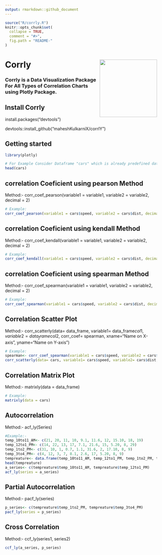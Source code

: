 ```yaml
---
output: rmarkdown::github_document
---
```

<!-- README.md is generated from README.Rmd. Please edit that file -->

```r
source("R/corrly.R")
knitr::opts_chunk$set(
  collapse = TRUE,
  comment = "#>",
  fig.path = "README-"
)
```
# Corrly <a href='https://maheshkulkarnix.github.io/corrly/'><img src='docs/logo.png' align="right" height="190" /></a>

### Corrly is a Data Visualization Package For All Types of Correlation Charts using Plotly Package.

## Install Corrly

install.packages("devtools")

devtools::install_github("maheshKulkarniX/corrlY")


## Getting started

```r
library(plotly)

# For Example Consider Dataframe "cars" which is already predefined dataset in R.
head(cars)
```


## correlation Coeficient using pearson Method

Method:- corr_coef_pearson(variable1 = variable1, variable2 = variable2, decimal = 2)

```r
# Example: 
corr_coef_pearson(variable1 = cars$speed, variable2 = cars$dist, decimal = 2)
```

## correlation Coeficient using kendall Method

Method:- corr_coef_kendall(variable1 = variable1, variable2 = variable2, decimal = 2)

```r
# Example: 
corr_coef_kendall(variable1 = cars$speed, variable2 = cars$dist, decimal = 2)
```

## correlation Coeficient using spearman Method
Method:- corr_coef_spearman(variable1 = variable1, variable2 = variable2, decimal = 2)

```r
# Example: 
corr_coef_spearman(variable1 = cars$speed, variable2 = cars$dist, decimal = 2)
```

## Correlation Scatter Plot

Method:- corr_scatterly(data= data_frame, variable1= data_frame$col1, variable2=data_frame$col2, 
                        corr_coef= spearman, xname="Name on X-axis", yname="Name on Y-axis")

```r
# Example: 
spearman<- corr_coef_spearman(variable1 = cars$speed, variable2 = cars$dist, decimal = 2)
corr_scatterly(data= cars, variable1= cars$speed, variable2= cars$dist, corr_coef= spearman, xname="Speed", yname="Distance")
```

## Correlation Matrix Plot

Method:- matrixly(data = data_frame)

```r
# Example: 
matrixly(data = cars)
```

## Autocorrelation

Method:- acf_ly(Series)
```r
#Example:- 
temp_10to11_AM<- c(21, 20, 11, 10, 9.1, 11.6, 12, 15.10, 18, 19)
temp_12to1_PM<- c(14, 22, 13, 17, 7.1, 21.6, 15, 5.20, 8, 29)
temp_1to2_PM<- c(31, 10, 1, 0.7, 1.1, 31.6, 2, 17.10, 8, 9)
temp_3to4_PM<- c(4, 12, 3, 7, 8.1, 2.6, 17, 5.20, 8, 9)
tempreature<- data.frame(temp_10to11_AM, temp_12to1_PM, temp_1to2_PM, temp_3to4_PM)
head(tempreature)
a_series<- c(tempreature$temp_10to11_AM, tempreature$temp_12to1_PM)
acf_ly(series = a_series)
```


## Partial Autocorrelation

Method:- pacf_ly(series)
```r
p_series<- c(tempreature$temp_1to2_PM, tempreature$temp_3to4_PM)
pacf_ly(series = p_series)
```


## Cross Correlation

Method:- ccf_ly(series1, series2)

```r
ccf_ly(a_series, p_series)
```